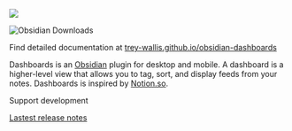 ![](/cover.png)

![Obsidian Downloads](https://img.shields.io/badge/dynamic/json?logo=obsidian&color=%23483699&label=downloads&query=%24%5B%22notion-like-tables%22%5D.downloads&url=https%3A%2F%2Fraw.githubusercontent.com%2Fobsidianmd%2Fobsidian-releases%2Fmaster%2Fcommunity-plugin-stats.json)

Find detailed documentation at [trey-wallis.github.io/obsidian-dashboards](https://trey-wallis.github.io/obsidian-dashboards)

Dashboards is an [Obsidian](https://obsidian.md/) plugin for desktop and mobile. A dashboard is a higher-level view that allows you to tag, sort, and display feeds from your notes. Dashboards is inspired by [Notion.so](https://www.notion.so/).

Support development

[Lastest release notes](https://github.com/trey-wallis/obsidian-dashboards/releases/tag/7.0.0)
